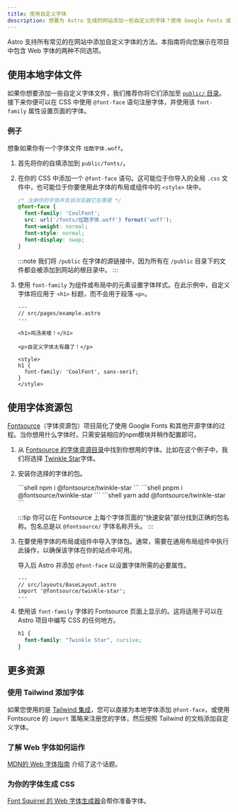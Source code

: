```yaml
---
title: 使用自定义字体
description: 想要为 Astro 生成的网站添加一些自定义的字体？使用 Google Fonts 或者使用本地文件以添加自定义字体。
---
```




Astro 支持所有常见的在网站中添加自定义字体的方法。本指南将向您展示在项目中包含 Web 字体的两种不同选项。

## 使用本地字体文件

如果你想要添加一些自定义字体文件，我们推荐你将它们添加至 [`public/` 目录](/zh-cn/core-concepts/project-structure/#public)。接下来你便可以在 CSS 中使用 `@font-face` 语句注册字体，并使用该 `font-family` 属性设置页面的字体。

### 例子

想象如果你有一个字体文件 `炫酷字体.woff`。

1. 首先将你的自填添加到 `public/fonts/`。

2. 在你的 CSS 中添加一个 `@font-face` 语句。这可能位于你导入的全局 `.css` 文件中，也可能位于你要使用此字体的布局或组件中的 `<style>` 块中。

    ```css
    /* 注册你的字体并告诉浏览器它在哪里 */
    @font-face {
      font-family: 'CoolFont';
      src: url('/fonts/炫酷字体.woff') format('woff');
      font-weight: normal;
      font-style: normal;
      font-display: swap;
    }
    ```

    :::note
    我们将 `/public` 在字体的源链接中，因为所有在 `/public` 目录下的文件都会被添加到网站的根目录中。
    :::

3. 使用 `font-family` 为组件或布局中的元素设置字体样式。在此示例中，自定义字体将应用于 `<h1>` 标题，而不会用于段落 `<p>`。

    ```astro {10-12}
    ---
    // src/pages/example.astro
    ---

    <h1>鸡汤来喽！</h1>

    <p>自定义字体太有趣了！</p>

    <style>
    h1 {
      font-family: 'CoolFont', sans-serif;
    }
    </style>
    ```

## 使用字体资源包

[Fontsource](https://fontsource.org/)（字体资源包）项目简化了使用 Google Fonts 和其他开源字体的过程。当你想用什么字体时，只需安装相应的npm模块并稍作配置即可。

1. 从 [Fontsource 的字体资源目录](https://fontsource.org/fonts)中找到你想用的字体。比如在这个例子中，我们将选择 [Twinkle Star](https://fontsource.org/fonts/twinkle-star)字体。

2. 安装你选择的字体的包。

    <PackageManagerTabs>
      <Fragment slot="npm">
      ```shell
      npm i @fontsource/twinkle-star
      ```
      </Fragment>
      <Fragment slot="pnpm">
      ```shell
      pnpm i @fontsource/twinkle-star
      ```
      </Fragment>
      <Fragment slot="yarn">
      ```shell
      yarn add @fontsource/twinkle-star
      ```
      </Fragment>
    </PackageManagerTabs>

    :::tip
    你可以在 Fontsource 上每个字体页面的“快速安装”部分找到正确的包名称。包名总是以 `@fontsource/` 字体名称开头。
    :::

3. 在要使用字体的布局或组件中导入字体包。通常，需要在通用布局组件中执行此操作，以确保该字体在你的站点中可用。

    导入后 Astro 并添加 `@font-face` 以设置字体所需的必要属性。

    ```astro
    ---
    // src/layouts/BaseLayout.astro
    import '@fontsource/twinkle-star';
    ---
    ```

4. 使用该 `font-family` 字体的 Fontsource 页面上显示的。这将适用于可以在 Astro 项目中编写 CSS 的任何地方。

    ```css
    h1 {
      font-family: "Twinkle Star", cursive;
    }
    ```

## 更多资源

### 使用 Tailwind 添加字体

如果您使用的是 [Tailwind 集成](/zh-cn/guides/integrations-guide/tailwind/)，您可以直接为本地字体添加 `@font-face`，或使用 Fontsource 的 `import` 策略来注册您的字体，然后按照 Tailwind 的文档添加自定义字体。

### 了解 Web 字体如何运作

[MDN的 Web 字体指南](https://developer.mozilla.org/en-US/docs/Learn/CSS/Styling_text/Web_fonts) 介绍了这个话题。

### 为你的字体生成 CSS

[Font Squirrel 的 Web 字体生成器](https://www.fontsquirrel.com/tools/webfont-generator)会帮你准备字体。

